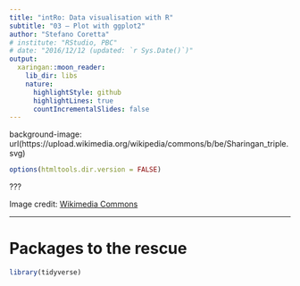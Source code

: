 ```yaml
---
title: "intRo: Data visualisation with R"
subtitle: "03 — Plot with ggplot2"
author: "Stefano Coretta"
# institute: "RStudio, PBC"
# date: "2016/12/12 (updated: `r Sys.Date()`)"
output:
  xaringan::moon_reader:
    lib_dir: libs
    nature:
      highlightStyle: github
      highlightLines: true
      countIncrementalSlides: false
---
```


background-image: url(https://upload.wikimedia.org/wikipedia/commons/b/be/Sharingan_triple.svg)

```r
options(htmltools.dir.version = FALSE)
```

???

Image credit: [Wikimedia Commons](https://commons.wikimedia.org/wiki/File:Sharingan_triple.svg)

---

# Packages to the rescue

```r
library(tidyverse)
```

